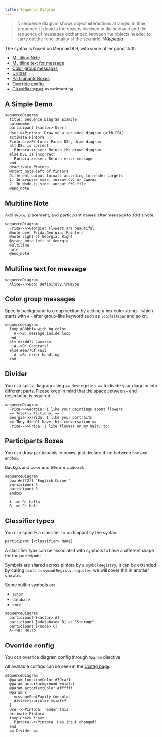 ```yaml
---
title: Sequence Diagram
---
```


> A sequence diagram shows object interactions arranged in time sequence. It depicts the objects involved in the scenario and the sequence of messages exchanged between the objects needed to carry out the functionality of the scenario.
> <cite><a href="https://en.wikipedia.org/wiki/Sequence_diagram">Wikipedia</a></cite>

The syntax is based on Mermaid 8.9, with some other good stuff:

- [Multiline Note](#multiline-note)
- [Multiline text for message](#multiline-text-for-message)
- [Color group messages](#color-group-messages)
- [Divider](#divider)
- [Participants Boxes](#participants-boxes)
- [Override config](#override-config)
- [Classifier types](#classifier-types) <span className="badge badge--info">experimenting</span>

## A Simple Demo

```pintora play
sequenceDiagram
  title: Sequence Diagram Example
  autonumber
  participant [<actor> User]
  User->>Pintora: Draw me a sequence diagram（with DSL）
  activate Pintora
  Pintora->>Pintora: Parse DSL, draw diagram
  alt DSL is correct
    Pintora->>User: Return the drawn diagram
  else DSL is incorrect
    Pintora->>User: Return error message
  end
  deactivate Pintora
  @start_note left of Pintora
  Different output formats according to render targets
  1. In browser side. output SVG or Canvas
  2. In Node.js side. output PNG file
  @end_note
```

## Multiline Note

Add `@note`, placement, and participant names after message to add a note.

```pintora play
sequenceDiagram
  Frida-->>Georgia: Flowers are beautiful
  @note over Frida,Georgia: Painters
  @note right of Georgia: Right
  @start_note left of Georgia
  multiline
  note
  @end_note
```

## Multiline text for message

```pintora play
sequenceDiagram
  Alice-->>Bob: Definitely,\nMaybe
```

## Color group messages

Specify background to group section by adding a hex color string - which starts with `#` - after group-like keyword such as `loop`/`alt`/`par` and so on.

```pintora play
sequenceDiagram
  loop #88bbf4 with bg color
    A-->B: message inside loop
  end
  alt #ccdd77 Success
    A-->B: Congrats!
  else #ee776f Fail
    A-->B: error handling
  end
```

## Divider

You can split a diagram using `== description ==` to divide your diagram into different parts. Please keep in mind that the space between `=` and description is required.

```pintora play
sequenceDiagram
  Frida->>Georgia: I like your paintings about flowers
  == Totally fictional ==
  Georgia->>Frida: I like your portraits
  == They didn't have this conversation ==
  Frida-->>Frida: I like flowers on my hair, too
```

## Participants Boxes

You can draw participants in boxes, just declare them between `box` and `endbox`.

Background color and title are optional.

```pintora play
sequenceDiagram
  box #e7f2ff "English Corner"
  participant A
  participant B
  endbox

  A ->> B: Hello
  B ->> C: Hola
```

## Classifier types

You can specify a classifier to participant by the syntax:

```
participant [<classifier> Name]
```

A classifier type can be associated with symbols to have a different shape for the participant.

Symbols are shared across pintora by a `symbolRegistry`, it can be extended by calling `pintora.symbolRegisty.register`, we will cover this in another chapter.

Some builtin symbols are:

- `actor`
- `database`
- `node`

```pintora play
sequenceDiagram
  participant [<actor> A]
  participant [<database> B] as "Storage"
  participant [<node> C]
  A-->B: Hello
```

## Override config

You can override diagram config through `@param` directive.

All available configs can be seen in the [Config page](../configuration/config.md#sequence).

```pintora play
sequenceDiagram
  @param loopLineColor #79caf1
  @param actorBackground #61afef
  @param actorTextColor #ffffff
  @param {
    messageFontFamily Consolas
    dividerTextColor #61afef
  }
  User->>Pintora: render this
  activate Pintora
  loop Check input
    Pintora-->>Pintora: Has input changed?
  end
  == Divider ==
```
